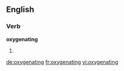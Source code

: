 ==English==

===Verb===
'''oxygenating'''

# {{present participle of|[[oxygenate]]}}

[[de:oxygenating]]
[[fr:oxygenating]]
[[vi:oxygenating]]